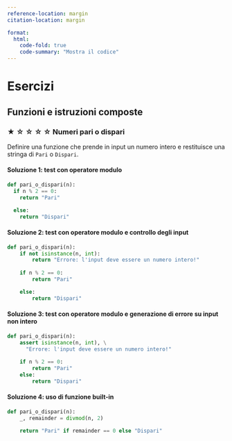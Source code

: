 ```yaml
---
reference-location: margin
citation-location: margin

format:
  html:
    code-fold: true
    code-summary: "Mostra il codice"
---
```


# Esercizi

## Funzioni e istruzioni composte

### ★ ☆ ☆ ☆ ☆ Numeri pari o dispari 

Definire una funzione che prende in input un numero intero e restituisce una stringa di `Pari` o `Dispari`.

#### Soluzione 1: test con operatore modulo

```python
def pari_o_dispari(n):
  if n % 2 == 0:
    return "Pari"

  else:
    return "Dispari"
```

#### Soluzione 2: test con operatore modulo e controllo degli input

```python
def pari_o_dispari(n):
    if not isinstance(n, int):
        return "Errore: l'input deve essere un numero intero!"
    
    if n % 2 == 0:
        return "Pari"

    else:
        return "Dispari"
```

#### Soluzione 3: test con operatore modulo e generazione di errore su input non intero

```python
def pari_o_dispari(n):
    assert isinstance(n, int), \
      "Errore: l'input deve essere un numero intero!"
    
    if n % 2 == 0:
        return "Pari"
    else:
        return "Dispari"
```

#### Soluzione 4: uso di funzione built-in

```python
def pari_o_dispari(n):
    _, remainder = divmod(n, 2)

    return "Pari" if remainder == 0 else "Dispari"
```

